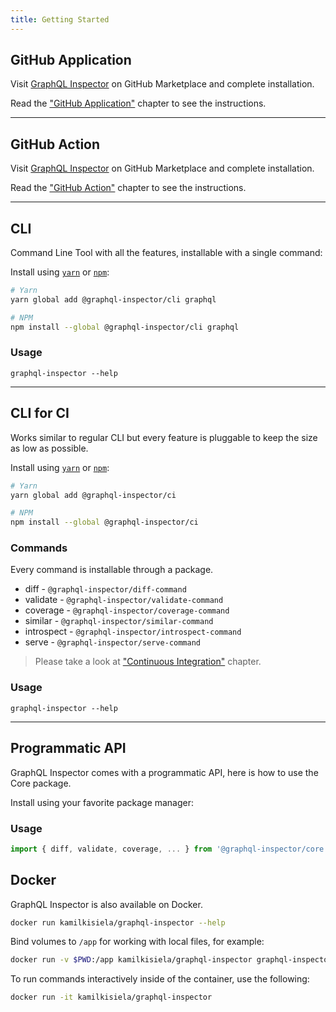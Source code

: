 ```yaml
---
title: Getting Started
---
```


## GitHub Application

Visit [GraphQL Inspector](https://github.com/marketplace/graphql-inspector) on GitHub Marketplace and complete installation.

Read the ["GitHub Application"](../products/github) chapter to see the instructions.

---

## GitHub Action

Visit [GraphQL Inspector](https://github.com/marketplace/actions/graphql-inspector) on GitHub Marketplace and complete installation.

Read the ["GitHub Action"](../products/action) chapter to see the instructions.

---

## CLI

Command Line Tool with all the features, installable with a single command:

Install using [`yarn`](https://yarnpkg.com/en) or [`npm`](https://www.npmjs.com/):

```bash
# Yarn
yarn global add @graphql-inspector/cli graphql

# NPM
npm install --global @graphql-inspector/cli graphql
```

### Usage

    graphql-inspector --help

---

## CLI for CI

Works similar to regular CLI but every feature is pluggable to keep the size as low as possible.

Install using [`yarn`](https://yarnpkg.com/en) or [`npm`](https://www.npmjs.com/):

```bash
# Yarn
yarn global add @graphql-inspector/ci

# NPM
npm install --global @graphql-inspector/ci
```

### Commands

Every command is installable through a package.

- diff - `@graphql-inspector/diff-command`
- validate - `@graphql-inspector/validate-command`
- coverage - `@graphql-inspector/coverage-command`
- similar - `@graphql-inspector/similar-command`
- introspect - `@graphql-inspector/introspect-command`
- serve - `@graphql-inspector/serve-command`

> Please take a look at ["Continuous Integration"](../products/ci) chapter.

### Usage

    graphql-inspector --help

---

## Programmatic API

GraphQL Inspector comes with a programmatic API, here is how to use the Core package.

Install using your favorite package manager:

<PackageInstall packages="@graphql-inspector/core" />

### Usage

```ts
import { diff, validate, coverage, ... } from '@graphql-inspector/core'
```

## Docker

GraphQL Inspector is also available on Docker.

```bash
docker run kamilkisiela/graphql-inspector --help
```

Bind volumes to `/app` for working with local files, for example:

```bash
docker run -v $PWD:/app kamilkisiela/graphql-inspector graphql-inspector diff old.graphql new.graphql
```

To run commands interactively inside of the container, use the following:

```bash
docker run -it kamilkisiela/graphql-inspector
```
